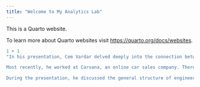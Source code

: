 ```yaml
---
title: "Welcome to My Analytics Lab"
---
```


This is a Quarto website.

To learn more about Quarto websites visit <https://quarto.org/docs/websites>.

```r
1 + 1
"In his presentation, Cem Vardar delved deeply into the connection between industrial engineering and data science. After completing his undergraduate and master's degrees at METU, Vardar earned his Ph.D. from Arizona State University and gained significant experience in industrial engineering over nearly 20 years in the United States. Starting his career as an intern at Intel, he moved on to full-time work, participating in various projects such as supply chain management. During this time, he also had the opportunity to work at a startup developing pricing software, where he closely observed how data science could be integrated into business processes.

Most recently, he worked at Carvana, an online car sales company. There, he led a small team focused on data analytics and data science projects. Through these experiences, he learned how data science and industrial engineering complement each other, playing a crucial role in process optimization and decision support systems.

During the presentation, he discussed the general structure of engineering and explained how data science can be evaluated from an industrial engineering perspective. He also shared insights on how to succeed in data science, the key skills needed, and his advice for those looking to pursue a career in the field. Vardar emphasized the growing importance of data-driven thinking and data science applications in the business world, noting that data analytics skills are becoming critical for industrial engineers."
```
